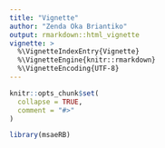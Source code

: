 ```yaml
---
title: "Vignette"
author: "Zenda Oka Briantiko"
output: rmarkdown::html_vignette
vignette: >
  %\VignetteIndexEntry{Vignette}
  %\VignetteEngine{knitr::rmarkdown}
  %\VignetteEncoding{UTF-8}
---
```


```r
knitr::opts_chunk$set(
  collapse = TRUE,
  comment = "#>"
)
```

```r
library(msaeRB)
```
